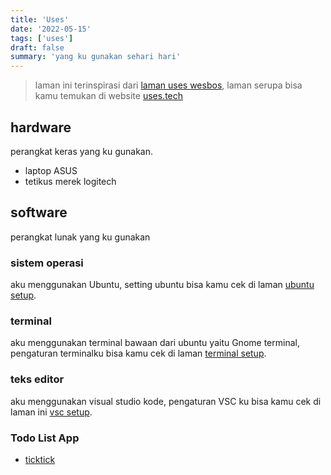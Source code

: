 ```yaml
---
title: 'Uses'
date: '2022-05-15'
tags: ['uses']
draft: false
summary: 'yang ku gunakan sehari hari'
---
```


> laman ini terinspirasi dari [laman uses wesbos](https://wesbos.com/uses), laman serupa bisa kamu temukan di website [uses.tech](https://uses.tech/)

## hardware

perangkat keras yang ku gunakan.

- laptop ASUS
- tetikus merek logitech

## software

perangkat lunak yang ku gunakan

### sistem operasi

aku menggunakan Ubuntu, setting ubuntu bisa kamu cek di laman [ubuntu setup](/ubuntu-setup).

### terminal

aku menggunakan terminal bawaan dari ubuntu yaitu Gnome terminal, pengaturan terminalku bisa kamu cek di laman [terminal setup](/terminal-setup).

### teks editor

aku menggunakan visual studio kode, pengaturan VSC ku bisa kamu cek di laman ini [vsc setup](/vsc-setup).

### Todo List App

- [ticktick](https://www.ticktick.com)
